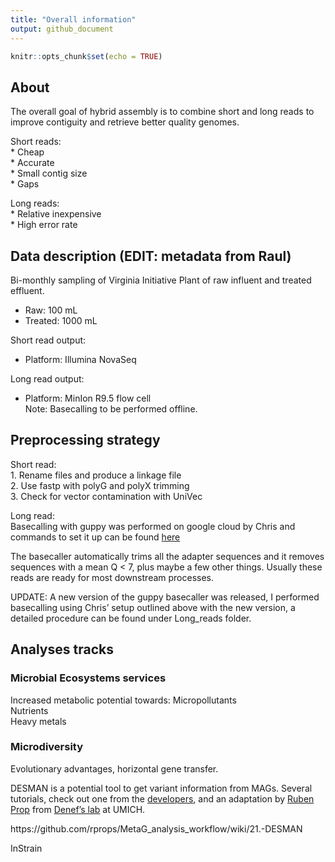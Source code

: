 ```yaml
---
title: "Overall information"
output: github_document
---
```


```r
knitr::opts_chunk$set(echo = TRUE)
```

## About
The overall goal of hybrid assembly is to combine short and long reads to improve contiguity and retrieve better quality genomes.  

Short reads:  
* Cheap  
* Accurate  
* Small contig size  
* Gaps  
    
Long reads:  
* Relative inexpensive  
* High error rate

## Data description (EDIT: metadata from Raul)
Bi-monthly sampling of Virginia Initiative Plant of raw influent and treated effluent.  

* Raw: 100 mL  
* Treated: 1000 mL  

Short read output:  

* Platform: Illumina NovaSeq  

Long read output:  

* Platform: MinIon R9.5 flow cell  
Note: Basecalling to be performed offline. 

## Preprocessing strategy  

Short read:  
1. Rename files and  produce a linkage file  
2. Use fastp with polyG and polyX trimming  
3. Check for vector contamination with UniVec  

Long read:  
Basecalling with guppy was performed on google cloud by Chris and commands to set it up can be found [here](https://gist.github.com/chrisLanderson/3f8443e5ab837c14c2249102343b6587){target="blank_"}

The basecaller automatically trims all the adapter sequences and it removes sequences with a mean Q < 7, plus maybe a few other things. Usually these reads are ready for most downstream processes.

UPDATE: A new version of the guppy basecaller was released, I performed basecalling using Chris' setup outlined above with the new version, a detailed procedure can be found under Long_reads folder. 

## Analyses tracks

### Microbial Ecosystems services

Increased metabolic potential towards:
  Micropollutants  
  Nutrients  
  Heavy metals  

### Microdiversity 

Evolutionary advantages, horizontal gene transfer.

DESMAN is a potential tool to get variant information from MAGs.
Several tutorials, check out one from the [developers](https://github.com/chrisquince/StrainMetaSim){target="_blank"}, and an adaptation by [Ruben Prop](https://github.com/rprops/MetaG_analysis_workflow/wiki/21.-DESMAN){target="_blank"} from [Denef's lab](http://www-personal.umich.edu/~vdenef/index.htm) at UMICH.

https://github.com/rprops/MetaG_analysis_workflow/wiki/21.-DESMAN

InStrain
